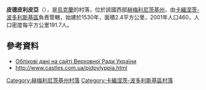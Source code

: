 {{coord|48|45|37|N|26|14|19|E|scale:100000|display=title}}

'''皮德皮利皮亞'''（{{lang-uk|Підпилип'я}}），是[[烏克蘭|烏克蘭]]的村落，位於該國西部[[赫梅利尼茨基州|赫梅利尼茨基州]]，由[[卡緬涅茨-波多利斯基區|卡緬涅茨-波多利斯基區]]負責管轄，始建於1530年，面積2.4平方公里，2001年人口460，人口密度每平方公里191.7人。

==參考資料==
* [http://gska2.rada.gov.ua/pls/z7502/A005?rdat1=13.04.2006&rf7571=36099 Облікові дані на сайті Верховної Ради України]{{dead link|date=2018年1月 |bot=InternetArchiveBot |fix-attempted=yes }}
* http://www.castles.com.ua/pidpylyppia.html {{Wayback|url=http://www.castles.com.ua/pidpylyppia.html |date=20170111084755 }}

{{DEFAULTSORT:Підпилип'я}}
[[Category:赫梅利尼茨基州村落|Category:赫梅利尼茨基州村落]]
[[Category:卡緬涅茨-波多利斯基區村落|Category:卡緬涅茨-波多利斯基區村落]]


{{Khmelnytskyi-geo-stub}}